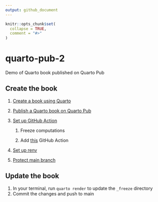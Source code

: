 ```yaml
---
output: github_document
---
```


<!-- README.md is generated from README.Rmd. Please edit that file -->

```r
knitr::opts_chunk$set(
  collapse = TRUE,
  comment = "#>"
)
```

# quarto-pub-2

<!-- badges: start -->

<!-- badges: end -->

Demo of Quarto book published on Quarto Pub

## Create the book

1.  [Create a book using Quarto](https://quarto.org/docs/books/)

2.  [Publish a Quarto book on Quarto Pub](https://quarto.org/docs/publishing/quarto-pub.html)

3.  [Set up GitHub Action](https://quarto.org/docs/publishing/quarto-pub.html#github-action)

    1.  Freeze computations

    2.  Add [this](https://quarto.org/docs/publishing/quarto-pub.html#publish-action) GitHub Action

4.  [Set up renv](https://quarto.org/docs/publishing/quarto-pub.html#prerequisites)

5.  [Protect main branch](https://docs.github.com/en/repositories/configuring-branches-and-merges-in-your-repository/managing-protected-branches/managing-a-branch-protection-rule)

## Update the book

1.  In your terminal, run `quarto render` to update the `_freeze` directory
2.  Commit the changes and push to main
